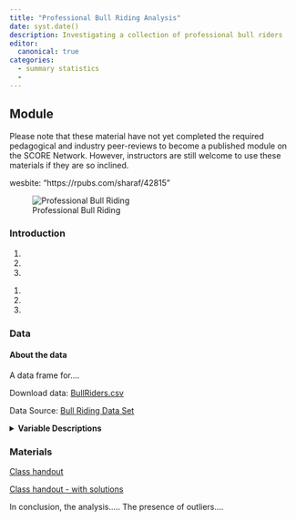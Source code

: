 ```yaml
---
title: "Professional Bull Riding Analysis"
date: syst.date()
description: Investigating a collection of professional bull riders
editor: 
  canonical: true
categories:
  - summary statistics
  - 
---
```



## Module

Please note that these material have not yet completed the required pedagogical and industry peer-reviews to become a published module on the SCORE Network. However, instructors are still welcome to use these materials if they are so inclined.

wesbite: "https://rpubs.com/sharaf/42815"

![Professional Bull Riding](bullRider.jpg)


### Introduction

::: {.callout-note collapse="true" title="Learning Objectives" appearance="minimal"}

1.

2.

3.


:::

::: {.callout-note collapse="true" title="Methods" appearance="minimal"}

1.

2.

3.

:::



### Data

#### About the data

A data frame for....

Download data: [BullRiders.csv](BullRiders.csv)

Data Source: <a href="https://courses.edx.org/c4x/UTAustinX/UT.7.01x/asset/BullRiders.csv" target="_blank">Bull Riding Data Set</a>

<details>

<summary><b>Variable Descriptions</b></summary>

| **Variable**      | **Description**                                              |
|-------------------|--------------------------------------------------------------|
| `Rider`           | name of the pro. bull rider                                  |
| `PBRank`          | bull rider's ranking                                         |
| `YearBorn`        | birth year of the bull rider                                 |
| `Height`          | bull rider's height                                          |
| `Weight`          | bull rider's weight                                          |
| `YearsPro`        | number of years bull rider has been pro                      |
| `Season`          | year season takes place                                      |
| `Events`          | number of events each bull rider has participated in         |
| `BuckOuts`        | number of falls or times rider thrown off bull               |
| `Rides`           | number of rides                                              |
| `CupPoints`       | riders points towards the Cup/trophy                         |
| `place`           | riders ranking in competition                                |
| `RidePer`         | percent of their rides that were a success                   |
| `Wins`            | total number of wins                                         |
| `Top5`            | number of times rider placed in the top 5                    |
| `Top10`           | number of times rider placed in the top 10                   |
| `FinalPoints`     | total points for the season                                  |
| `Earnings`        | total earnings for the season                                |


</details>


### Materials

[Class handout](pbr.docx)

[Class handout - with solutions](pbr_answers.docx)

::: {.callout-note collapse="true" title="Conclusion" appearance="minimal"}
In conclusion, the analysis.....
The presence of outliers....
:::








